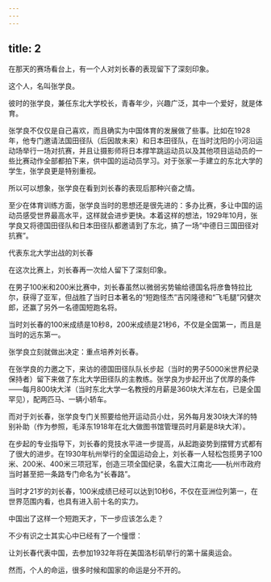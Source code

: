 ```yaml
---
---
---
```

title: 2
---



在那天的赛场看台上，有一个人对刘长春的表现留下了深刻印象。

这个人，名叫张学良。

彼时的张学良，兼任东北大学校长，青春年少，兴趣广泛，其中一个爱好，就是体育。

张学良不仅仅是自己喜欢，而且确实为中国体育的发展做了些事。比如在1928年，他专门邀请法国田径队（后因故未来）和日本田径队，在当时沈阳的小河沿运动场举行一场对抗赛，并且让摄影师将日本撑竿跳运动员以及其他项目运动员的一些比赛动作全部都拍下来，供中国的运动员学习。对于张家一手建立的东北大学的学生，张学良更是特别重视。

所以可以想象，张学良在看到刘长春的表现后那种兴奋之情。

至少在体育训练方面，张学良当时的思想还是很先进的：多办比赛，多让中国的运动员感受世界最高水平，这样就会进步更快。本着这样的想法，1929年10月，张学良又将德国田径队和日本田径队都邀请到了东北，搞了一场“中德日三国田径对抗赛”。

代表东北大学出战的刘长春



在这次比赛上，刘长春再一次给人留下了深刻印象。

在男子100米和200米比赛中，刘长春虽然以微弱劣势输给德国名将彦鲁特拉比尔，获得了亚军，但战胜了当时日本著名的“短跑怪杰”吉冈隆德和“飞毛腿”冈健次郎，还赢了另外一名德国短跑名将。

当时刘长春的100米成绩是10秒8，200米成绩是21秒6，不仅是全国第一，而且是当时的远东第一。

张学良立刻就做出决定：重点培养刘长春。

在张学良的力邀之下，来访的德国田径队队长步起（当时的男子5000米世界纪录保持者）留下来做了东北大学田径队的主教练。张学良为步起开出了优厚的条件——每月800块大洋（当时东北大学一名教授的月薪是360块大洋左右，已是全国罕见），配两匹马、一辆小轿车。

而对于刘长春，张学良专门关照要给他开运动员小灶，另外每月发30块大洋的特别补助（作为参照，毛泽东1918年在北大做图书馆管理员时月薪是8块大洋）。

在步起的专业指导下，刘长春的竞技水平进一步提高，从起跑姿势到摆臂方式都有了很大的进步。在1930年杭州举行的全国运动会上，刘长春一人轻松包揽男子100米、200米、400米三项冠军，创造三项全国纪录，名震大江南北——杭州市政府当时甚至把一条路专门命名为“长春路”。

当时才21岁的刘长春，100米成绩已经可以达到10秒6，不仅在亚洲位列第一，在世界范围内看，也具有进入前十名的实力。

中国出了这样一个短跑天才，下一步应该怎么走？

不少有识之士其实心中已经有了一个憧憬：

让刘长春代表中国，去参加1932年将在美国洛杉矶举行的第十届奥运会。

然而，个人的命运，很多时候和国家的命运是分不开的。